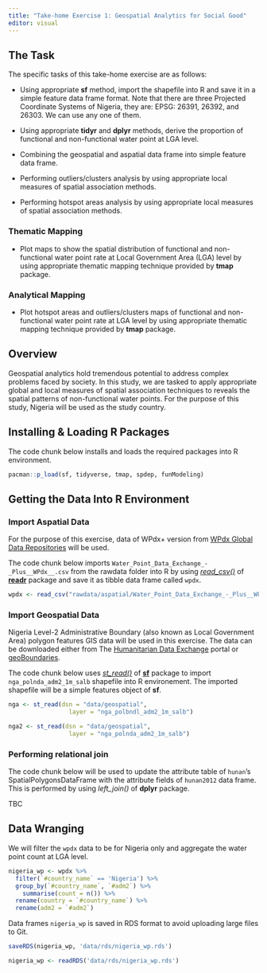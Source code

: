 ```yaml
---
title: "Take-home Exercise 1: Geospatial Analytics for Social Good"
editor: visual
---
```


## The Task

The specific tasks of this take-home exercise are as follows:

-   Using appropriate **sf** method, import the shapefile into R and save it in a simple feature data frame format. Note that there are three Projected Coordinate Systems of Nigeria, they are: EPSG: 26391, 26392, and 26303. We can use any one of them.

-   Using appropriate **tidyr** and **dplyr** methods, derive the proportion of functional and non-functional water point at LGA level.

-   Combining the geospatial and aspatial data frame into simple feature data frame.

-   Performing outliers/clusters analysis by using appropriate local measures of spatial association methods.

-   Performing hotspot areas analysis by using appropriate local measures of spatial association methods.

### Thematic Mapping

-   Plot maps to show the spatial distribution of functional and non-functional water point rate at Local Government Area (LGA) level by using appropriate thematic mapping technique provided by **tmap** package.

### Analytical Mapping

-   Plot hotspot areas and outliers/clusters maps of functional and non-functional water point rate at LGA level by using appropriate thematic mapping technique provided by **tmap** package.

## Overview

Geospatial analytics hold tremendous potential to address complex problems faced by society. In this study, we are tasked to apply appropriate global and local measures of spatial association techniques to reveals the spatial patterns of non-functional water points. For the purpose of this study, Nigeria will be used as the study country.

## Installing & Loading R Packages

The code chunk below installs and loads the required packages into R environment.

```r
pacman::p_load(sf, tidyverse, tmap, spdep, funModeling)
```

## Getting the Data Into R Environment

### Import Aspatial Data

For the purpose of this exercise, data of WPdx+ version from [WPdx Global Data Repositories](https://www.waterpointdata.org/access-data/) will be used.

The code chunk below imports `Water_Point_Data_Exchange_-_Plus__WPdx__.csv` from the rawdata folder into R by using [*read_csv()*](https://readr.tidyverse.org/reference/read_delim.html) of [**readr**](https://readr.tidyverse.org/) package and save it as tibble data frame called `wpdx`.

```r
wpdx <- read_csv("rawdata/aspatial/Water_Point_Data_Exchange_-_Plus__WPdx__.csv")
```

### Import Geospatial Data

Nigeria Level-2 Administrative Boundary (also known as Local Government Area) polygon features GIS data will be used in this exercise. The data can be downloaded either from The [Humanitarian Data Exchange](https://data.humdata.org/) portal or [geoBoundaries](https://www.geoboundaries.org/).

The code chunk below uses [*st_read()*](https://r-spatial.github.io/sf/reference/st_read.html) of [**sf**](https://r-spatial.github.io/sf/) package to import `nga_polnda_adm2_1m_salb` shapefile into R environement. The imported shapefile will be a simple features object of **sf**.

```r
nga <- st_read(dsn = "data/geospatial",
                 layer = "nga_polbndl_adm2_1m_salb")
```

```r
nga2 <- st_read(dsn = "data/geospatial",
                 layer = "nga_polnda_adm2_1m_salb")
```

### Performing relational join

The code chunk below will be used to update the attribute table of `hunan`'s SpatialPolygonsDataFrame with the attribute fields of `hunan2012` data frame. This is performed by using *left_join()* of **dplyr** package.

TBC

## Data Wranging

We will filter the `wpdx` data to be for Nigeria only and aggregate the water point count at LGA level.

```r
nigeria_wp <- wpdx %>%
  filter(`#country_name` == 'Nigeria') %>%
  group_by(`#country_name`, `#adm2`) %>%
    summarise(count = n()) %>%
  rename(country = `#country_name`) %>%
  rename(adm2 = `#adm2`)
```

Data frames `nigeria_wp` is saved in RDS format to avoid uploading large files to Git.

```r
saveRDS(nigeria_wp, 'data/rds/nigeria_wp.rds')
```

```r
nigeria_wp <- readRDS('data/rds/nigeria_wp.rds')
```
